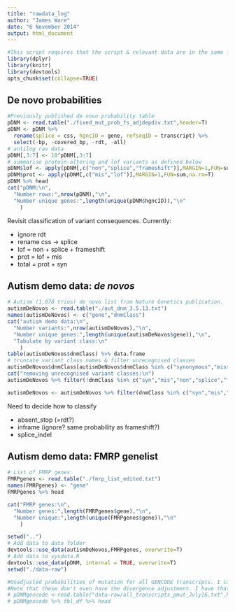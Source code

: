 ```yaml
---
title: "rawdata_log"
author: "James Ware"
date: "6 November 2014"
output: html_document
---
```


```r
#This script requires that the script & relevant data are in the same folder, presumed to be denovolyzeR/data-raw
library(dplyr)
library(knitr)
library(devtools)
opts_chunk$set(collapse=TRUE)
```

## De novo probabilities
```r
#Previously published de novo probability table
pDNM <- read.table("./fixed_mut_prob_fs_adjdepdiv.txt",header=T)
pDNM <- pDNM %>% 
  rename(splice = css, hgncID = gene, refseqID = transcript) %>% 
  select(-bp, -covered_bp, -rdt, -all)
# antilog raw data
pDNM[,3:7] <- 10^pDNM[,3:7]
# summarise protein-altering and lof variants as defined below
pDNM$lof <- apply(pDNM[,c("non","splice","frameshift")],MARGIN=1,FUN=sum,na.rm=T)
pDNM$prot <- apply(pDNM[,c("mis","lof")],MARGIN=1,FUN=sum,na.rm=T)
pDNM %>% head
cat("pDNM:\n",
  "Number rows:",nrow(pDNM),"\n",
  "Number unique genes:",length(unique(pDNM$hgncID)),"\n"
    )
```

Revisit classification of variant consequences. Currently:

* ignore rdt
* rename css -> splice
* lof = non + splice + frameshift
* prot = lof + mis
* total = prot + syn

## Autism demo data: *de novos*
```r
# Autism (1,078 trios) de novo list from Nature Genetics publication.
autismDeNovos <- read.table("./aut_dnm_3.5.13.txt")
names(autismDeNovos) <- c("gene","dnmClass")
cat("autism demo data:\n",
  "Number variants:",nrow(autismDeNovos),"\n",
  "Number unique genes:",length(unique(autismDeNovos$gene)),"\n",
  "Tabulate by variant class:\n"
    )
table(autismDeNovos$dnmClass) %>% data.frame
# truncate variant class names & filter unrecognised classes
autismDeNovos$dnmClass[autismDeNovos$dnmClass %in% c("synonymous","missense","nonsense")] <- autismDeNovos$dnmClass[autismDeNovos$dnmClass %in% c("synonymous","missense","nonsense")] %>% substr(1,3)
cat("removing unrecognised variant classes:\n")
autismDeNovos %>% filter(!dnmClass %in% c("syn","mis","non","splice","frameshift"))

autismDeNovos <- autismDeNovos %>% filter(dnmClass %in% c("syn","mis","non","splice","frameshift"))
```
Need to decide how to classify 

* absent_stop (=rdt?)
* inframe (ignore?  same probability as frameshift?)
* splice_indel

## Autism demo data: FMRP genelist
```r
# List of FMRP genes
FMRPgenes <- read.table("./fmrp_list_edited.txt")
names(FMRPgenes) <- "gene"
FMRPgenes %>% head

cat("FMRP genes:\n",
  "Number genes:",length(FMRPgenes$gene),"\n",
  "Number unique:",length(unique(FMRPgenes$gene)),"\n"
    )
```

```r
setwd("..")
# Add data to data folder
devtools::use_data(autismDeNovos,FMRPgenes, overwrite=T)
# Add data to sysdata.R
devtools::use_data(pDNM, internal = TRUE, overwrite=T)
setwd("./data-raw")
```



```r
#Unadjusted probabilities of mutation for all GENCODE transcripts. I can extract just the ones that I defined as canonical and send that file if you'd like. 
#Note that these don't even have the divergence adjustment. I have that information as well.
# pDNMgencode <-read.table("data-raw/all_transcripts_pmut_July16.txt",header=T)
# pDNMgencode %>% tbl_df %>% head
```







